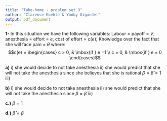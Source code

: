 ```yaml
---
title: "Take-home - problem set 3"
author: "Clarence Koehle & Yooby Gigandet"
output: pdf_document
---
```


**1-**
In this situation we have the following variables:
Labour = payoff = $V$; anesthesia = effort = $e$, cost of effort = $c(e)$; Knowledge over the fact that she will face pain = $\theta$
where:
$$c(e) = \begin{cases} c > 0, & \mbox{if } e =1 \\ c = 0, & \mbox{if } e = 0 \end{cases}$$

**a)**
i) she would decide to not take anesthesia
ii) she would predict that she will not take the anesthesia since she believes that she is rational $\beta = \hat{\beta} = 1$
iii)

**b)**
i) she would decide to not take anesthesia
ii) she would predict that she will not take the anesthesia since $\beta = \hat{\beta}$
iii)

**c.)** 
$\beta = 1$

**d.)** 
$\hat{\beta} = \beta$